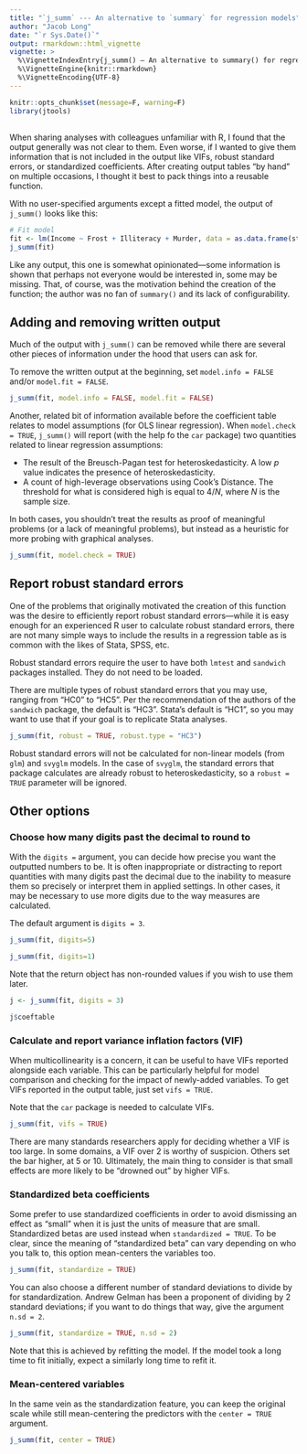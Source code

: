 ```yaml
---
title: "`j_summ` --- An alternative to `summary` for regression models"
author: "Jacob Long"
date: "`r Sys.Date()`"
output: rmarkdown::html_vignette
vignette: >
  %\VignetteIndexEntry{j_summ() — An alternative to summary() for regression models}
  %\VignetteEngine{knitr::rmarkdown}
  %\VignetteEncoding{UTF-8}
---
```


```r
knitr::opts_chunk$set(message=F, warning=F)
library(jtools)
```

## 

When sharing analyses with colleagues unfamiliar with R, I found that the output
 generally was not clear to them. Even worse, if I wanted to give them information 
that is not included in the output like VIFs, robust standard errors, or standardized
coefficients. After creating output tables "by hand" on multiple occasions, I thought
it best to pack things into a reusable function.

With no user-specified arguments except a fitted model, the output of `j_summ()` looks
like this:

```r
# Fit model
fit <- lm(Income ~ Frost + Illiteracy + Murder, data = as.data.frame(state.x77))
j_summ(fit)
```

Like any output, this one is somewhat opinionated—some information is shown that perhaps 
not everyone would be interested in, some may be missing. That, of course, was the motivation
behind the creation of the function; the author was no fan of `summary()` and its 
lack of configurability. 

## Adding and removing written output

Much of the output with `j_summ()` can be removed while there are several other pieces
of information under the hood that users can ask for. 

To remove the written output at the beginning, set `model.info = FALSE` and/or 
`model.fit = FALSE`.

```r
j_summ(fit, model.info = FALSE, model.fit = FALSE)
```

Another, related bit of information available before the coefficient table relates
to model assumptions (for OLS linear regression). When `model.check = TRUE`, `j_summ()`
will report (with the help fo the `car` package) two quantities related to linear regression assumptions:

* The result of the Breusch-Pagan test for heteroskedasticity. A low *p* value indicates
the presence of heteroskedasticity.
* A count of high-leverage observations using Cook's Distance. The threshold for 
what is considered high is equal to $4/N$, where $N$ is the sample size.

In both cases, you shouldn't treat the results as proof of meaningful problems (or
a lack of meaningful problems), but instead as a heuristic for more probing with 
graphical analyses.

```r
j_summ(fit, model.check = TRUE)
```

## Report robust standard errors

One of the problems that originally motivated the creation of this function was the
desire to efficiently report robust standard errors—while it is easy enough for an
experienced R user to calculate robust standard errors, there are not many simple ways
to include the results in a regression table as is common with the likes of Stata, SPSS,
etc.

Robust standard errors require the user to have both `lmtest` and `sandwich` packages
installed. They do not need to be loaded.

There are multiple types of robust standard errors that you may use, ranging from 
"HC0" to "HC5". Per the recommendation of the authors of the `sandwich` package, the
default is "HC3". Stata's default is "HC1", so you may want to use that if your goal
is to replicate Stata analyses.

```r
j_summ(fit, robust = TRUE, robust.type = "HC3")
```

Robust standard errors will not be calculated for non-linear models (from `glm`) and `svyglm`
models. In the case of `svyglm`, the standard errors that package calculates are already
robust to heteroskedasticity, so a `robust = TRUE` parameter will be ignored.

## Other options

### Choose how many digits past the decimal to round to

With the `digits =` argument, you can decide how precise you want the outputted 
numbers to be. It is often inappropriate or distracting to report quantities with
many digits past the decimal due to the inability to measure them so precisely or 
interpret them in applied settings. In other cases, it may be necessary to use more
digits due to the way measures are calculated.

The default argument is `digits = 3`. 

```r
j_summ(fit, digits=5)
```
```r
j_summ(fit, digits=1)
```

Note that the return object has non-rounded values if you wish to use them later.

```r
j <- j_summ(fit, digits = 3)

j$coeftable
```

### Calculate and report variance inflation factors (VIF)

When multicollinearity is a concern, it can be useful to have VIFs reported alongside
each variable. This can be particularly helpful for model comparison and checking for
the impact of newly-added variables. To get VIFs reported in the output table, just
set `vifs = TRUE`.

Note that the `car` package is needed to calculate VIFs.

```r
j_summ(fit, vifs = TRUE)
```

There are many standards researchers apply for deciding whether a VIF is too large.
In some domains, a VIF over 2 is worthy of suspicion. Others set the bar higher, at 
5 or 10. Ultimately, the main thing to consider is that small effects are more likely
to be "drowned out" by higher VIFs.

### Standardized beta coefficients

Some prefer to use standardized coefficients in order to avoid dismissing an effect
as "small" when it is just the units of measure that are small. Standardized betas
are used instead when `standardized = TRUE`. To be clear, since the meaning of
"standardized beta" can vary depending on who you talk to, this option mean-centers
the variables too.

```r
j_summ(fit, standardize = TRUE)
```

You can also choose a different number of standard deviations to divide by for
standardization. Andrew Gelman has been a proponent of dividing by 2 standard
deviations; if you want to do things that way, give the argument `n.sd = 2`. 

```r
j_summ(fit, standardize = TRUE, n.sd = 2)
```

Note that this is achieved by refitting the model. If the model took a long time
to fit initially, expect a similarly long time to refit it.

### Mean-centered variables

In the same vein as the standardization feature, you can keep the original scale
while still mean-centering the predictors with the `center = TRUE` argument.

```r
j_summ(fit, center = TRUE)
```


